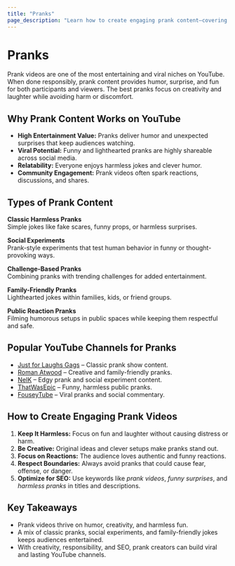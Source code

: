 ```yaml
---
title: "Pranks"
page_description: "Learn how to create engaging prank content—covering funny surprises, social experiments, harmless jokes, and entertaining reactions."
---
```


# Pranks

Prank videos are one of the most entertaining and viral niches on YouTube. When done responsibly, prank content provides humor, surprise, and fun for both participants and viewers. The best pranks focus on creativity and laughter while avoiding harm or discomfort.

## Why Prank Content Works on YouTube

- **High Entertainment Value:** Pranks deliver humor and unexpected surprises that keep audiences watching.  
- **Viral Potential:** Funny and lighthearted pranks are highly shareable across social media.  
- **Relatability:** Everyone enjoys harmless jokes and clever humor.  
- **Community Engagement:** Prank videos often spark reactions, discussions, and shares.  

## Types of Prank Content

**Classic Harmless Pranks**  
Simple jokes like fake scares, funny props, or harmless surprises.  

**Social Experiments**  
Prank-style experiments that test human behavior in funny or thought-provoking ways.  

**Challenge-Based Pranks**  
Combining pranks with trending challenges for added entertainment.  

**Family-Friendly Pranks**  
Lighthearted jokes within families, kids, or friend groups.  

**Public Reaction Pranks**  
Filming humorous setups in public spaces while keeping them respectful and safe.  

## Popular YouTube Channels for Pranks

- [Just for Laughs Gags](https://www.youtube.com/@JustForLaughsTV) – Classic prank show content.  
- [Roman Atwood](https://www.youtube.com/@RomanAtwood) – Creative and family-friendly pranks.  
- [NelK](https://www.youtube.com/@nelkfilmz) – Edgy prank and social experiment content.  
- [ThatWasEpic](https://www.youtube.com/@ThatWasEpic11) – Funny, harmless public pranks.  
- [FouseyTube](https://www.youtube.com/@fouseyTUBE) – Viral pranks and social commentary.  

## How to Create Engaging Prank Videos

1. **Keep It Harmless:** Focus on fun and laughter without causing distress or harm.  
2. **Be Creative:** Original ideas and clever setups make pranks stand out.  
3. **Focus on Reactions:** The audience loves authentic and funny reactions.  
4. **Respect Boundaries:** Always avoid pranks that could cause fear, offense, or danger.  
5. **Optimize for SEO:** Use keywords like *prank videos*, *funny surprises*, and *harmless pranks* in titles and descriptions.  

## Key Takeaways

- Prank videos thrive on humor, creativity, and harmless fun.  
- A mix of classic pranks, social experiments, and family-friendly jokes keeps audiences entertained.  
- With creativity, responsibility, and SEO, prank creators can build viral and lasting YouTube channels.  